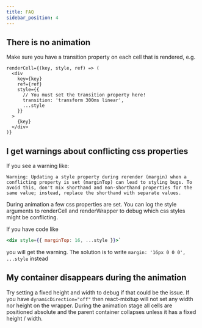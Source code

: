 ```yaml
---
title: FAQ
sidebar_position: 4
---
```


## There is no animation

Make sure you have a transition property on each cell that is rendered, e.g.

```tsx
renderCell={(key, style, ref) => (
  <div
    key={key}
    ref={ref}
    style={{
      // You must set the transition property here!
      transition: 'transform 300ms linear',
      ...style
    }}
  >
    {key}
  </div>
)}
```

## I get warnings about conflicting css properties

If you see a warning like:

`Warning: Updating a style property during rerender (margin) when a conflicting property is set (marginTop) can lead to styling bugs. To avoid this, don't mix shorthand and non-shorthand properties for the same value; instead, replace the shorthand with separate values.`

During animation a few css properties are set. You can log the style arguments to renderCell and renderWrapper to debug which css styles might be conflicting.

If you have code like

```jsx
<div style={{ marginTop: 16, ...style }}>`
```

you will get the warning. The solution is to write `margin: '16px 0 0 0', ...style` instead

## My container disappears during the animation
Try setting a fixed height and width to debug if that could be the issue. If you have `dynamicDirection="off"` then react-mixitup will not set any width nor height on the wrapper.
During the animation stage all cells are positioned absolute and the parent container collapses unless it has a fixed height / width.
